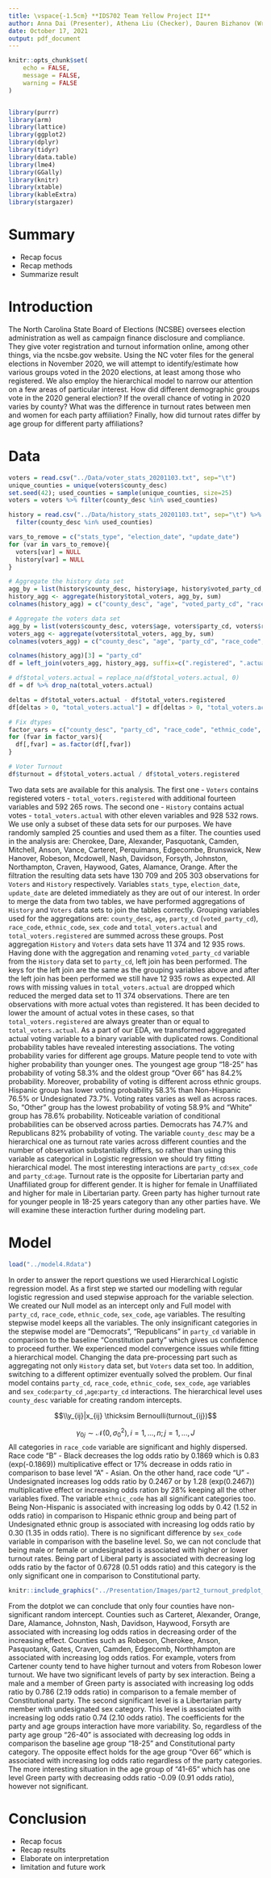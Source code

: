 ```yaml
---
title: \vspace{-1.5cm} **IDS702 Team Yellow Project II**
author: Anna Dai (Presenter), Athena Liu (Checker), Dauren Bizhanov (Writer), Himangshu Raj Bhantana (Coordinator), Moritz Wilksch (Programmer)
date: October 17, 2021
output: pdf_document
---
```


```r
knitr::opts_chunk$set(
	echo = FALSE,
	message = FALSE,
	warning = FALSE
)


library(purrr)
library(arm)
library(lattice)
library(ggplot2)
library(dplyr)
library(tidyr)
library(data.table)
library(lme4)
library(GGally)
library(knitr)
library(xtable)
library(kableExtra)
library(stargazer)
```

# Summary
* Recap focus
* Recap methods
* Summarize result

# Introduction
The North Carolina State Board of Elections (NCSBE) oversees election administration as well as campaign finance disclosure and compliance. They give voter registration and turnout information online, among other things, via the ncsbe.gov website.
Using the NC voter files for the general elections in November 2020, we will attempt to identify/estimate how various groups voted in the 2020 elections, at least among those who registered. We also employ the hierarchical model to narrow our attention on a few areas of particular interest. How did different demographic groups vote in the 2020 general election? If the overall chance of voting in 2020 varies by county? What was the difference in turnout rates between men and women for each party affiliation? Finally, how did turnout rates differ by age group for different party affiliations?

# Data

```r
voters = read.csv("../Data/voter_stats_20201103.txt", sep="\t")
unique_counties = unique(voters$county_desc)
set.seed(42); used_counties = sample(unique_counties, size=25)
voters = voters %>% filter(county_desc %in% used_counties)

history = read.csv("../Data/history_stats_20201103.txt", sep="\t") %>%
  filter(county_desc %in% used_counties)

vars_to_remove = c("stats_type", "election_date", "update_date")
for (var in vars_to_remove){
  voters[var] = NULL
  history[var] = NULL
}

# Aggregate the history data set 
agg_by = list(history$county_desc, history$age, history$voted_party_cd, history$race_code, history$ethnic_code, history$sex_code)
history_agg <- aggregate(history$total_voters, agg_by, sum)
colnames(history_agg) = c("county_desc", "age", "voted_party_cd", "race_code", "ethnic_code", "sex_code", "total_voters")

# Aggregate the voters data set
agg_by = list(voters$county_desc, voters$age, voters$party_cd, voters$race_code, voters$ethnic_code, voters$sex_code)
voters_agg <- aggregate(voters$total_voters, agg_by, sum)
colnames(voters_agg) = c("county_desc", "age", "party_cd", "race_code", "ethnic_code", "sex_code", "total_voters")

colnames(history_agg)[3] = "party_cd"
df = left_join(voters_agg, history_agg, suffix=c(".registered", ".actual"), by=c("county_desc", "age", "party_cd", "race_code", "ethnic_code", "sex_code"))

# df$total_voters.actual = replace_na(df$total_voters.actual, 0)
df = df %>% drop_na(total_voters.actual)

deltas = df$total_voters.actual - df$total_voters.registered
df[deltas > 0, "total_voters.actual"] = df[deltas > 0, "total_voters.actual"] - deltas[deltas > 0]

# Fix dtypes
factor_vars = c("county_desc", "party_cd", "race_code", "ethnic_code", "sex_code", "age")
for (fvar in factor_vars){
  df[,fvar] = as.factor(df[,fvar])
}

# Voter Turnout
df$turnout = df$total_voters.actual / df$total_voters.registered
```

Two data sets are available for this analysis. The first one - `Voters` contains registered voters - `total_voters.registered` with additional fourteen variables and 592 265 rows. The second one - `History` contains actual votes - `total_voters.actual` with other eleven variables and 928 532 rows. We use only a subset of these data sets for our purposes. We have randomly sampled 25 counties and used them as a filter. The counties used in the analysis are: Cherokee, Dare, Alexander, Pasquotank, Camden, Mitchell, Anson, Vance, Carteret, Perquimans, Edgecombe, Brunswick, New Hanover, Robeson, Mcdowell, Nash, Davidson, Forsyth, Johnston, Northampton, Craven, Haywood, Gates, Alamance, Orange. After the filtration the resulting data sets have 130 709 and 205 303 observations for `Voters` and `History` respectively. Variables `stats_type`, `election_date`, `update_date` are deleted immediately as they are out of our interest.
In order to merge the data from two tables, we have performed aggregations of `History` and `Voters` data sets to join the tables correctly. Grouping variables used for the aggregations are: `county_desc`, `age`, `party_cd` (`voted_party_cd`), `race_code`, `ethnic_code`, `sex_code` and `total_voters.actual` and `total_voters.registered` are summed across these groups. Post aggregation `History` and `Voters` data sets have 11 374 and 12 935 rows. Having done with the aggregation and renaming `voted_party_cd` variable from the `History` data set to `party_cd`, left join has been performed. The keys for the left join are the same as the grouping variables above and after the left join has been performed we still have 12 935 rows as expected. All rows with missing values in `total_voters.actual` are dropped which reduced the merged data set to 11 374 observations. There are ten observations with more actual votes than registered. It has been decided to lower the amount of actual votes in these cases, so that `total_voters.registered` are always greater than or equal to `total_voters.actual`.
As a part of our EDA, we transformed aggregated actual voting variable to a binary variable with duplicated rows. Conditional probability tables have revealed interesting associations. The voting probability varies for different age groups. Mature people tend to vote with higher probability than younger ones. The youngest age group "18-25" has probability of voting 58.3% and the oldest group "Over 66" has 84.2% probability. Moreover, probability of voting is different across ethnic groups. Hispanic group has lower voting probability 58.3% than Non-Hispanic 76.5% or Undesignated 73.7%. Voting rates varies as well as across races. So, "Other" group has the lowest probability of voting 58.9% and "White" group has 78.6% probability. Noticeable variation of conditional probabilities can be observed across parties. Democrats has 74.7% and Republicans 82% probability of voting. The variable `county_desc` may be a hierarchical one as turnout rate varies across different counties and the number of observation substantially differs, so rather than using this variable as categorical in Logistic regression we should try fitting hierarchical model. 
The most interesting interactions are `party_cd`:`sex_code` and `party_cd`:`age`. Turnout rate is the opposite for Libertarian party and Unaffiliated group for different gender. It is higher for female in Unaffiliated and higher for male in Libertarian party. Green party has higher turnout rate for younger people in 18-25 years category than any other parties have. We will examine these interaction further during modeling part.

# Model
```r
load("../model4.Rdata")


```

In order to answer the report questions we used Hierarchical Logistic regression model. As a first step we started our modelling with regular logistic regression and used stepwise approach for the variable selection. We created our Null model as an intercept only and Full model with `party_cd`, `race_code`, `ethnic_code`, `sex_code`, `age` variables. The resulting stepwise model keeps all the variables. The only insignificant categories in the stepwise model are "Democrats", "Republicans" in `party_cd` variable in comparison to the baseline "Constitution party" which gives us confidence to proceed further.
We experienced model convergence issues while fitting a hierarchical model. Changing the data pre-processing part such as aggregating not only `History` data set, but `Voters` data set too. In addition, switching to a different optimizer eventually solved the problem. 
Our final model contains `party_cd`, `race_code`, `ethnic_code`, `sex_code`, `age` variables and `sex_code`:`party_cd` ,`age`:`party_cd` interactions. The hierarchical level uses `county_desc` variable for creating random intercepts. 

$$\\y_{ij}|x_{ij} \thicksim Bernoulli(turnout_{ij})$$

\begin{equation*}
  \begin{aligned}
\log(\frac{turnout_i}{1-turnout_i}) = (\beta_{0} + \gamma_{0j}) + \beta_1\cdot{\rm party\_cd}_{ij} + \beta_2\cdot{\rm race\_code}_{ij}+\beta_3\cdot{\rm ethnic\_code}_{ij} \\
+ \beta_4\cdot{\rm sex\_code}_{ij} + \beta_4\cdot{\rm age}_{ij} + \beta5\cdot{\rm sex\_code:party\_cd}_{ij} + \beta6\cdot{\rm age:party\_cd}_{ij}
\end{aligned}
\end{equation*}

$$\gamma_{0j} \sim \mathcal{N}(0, \sigma_{0}^2), i=1, ..., n; j=1,...,J $$
All categories in `race_code` variable are significant and highly dispersed. Race code "B" - Black decreases the log odds ratio by 0.1869 which is 0.83 (exp(-0.1869)) multiplicative effect or 17% decrease in odds ratio in comparison to base level "A" - Asian. On the other hand, race code "U" - Undesignated increases log odds ratio by 0.2467 or by 1.28 (exp(0.2467)) multiplicative effect or increasing odds ration by 28% keeping all the other variables fixed. The variable `ethnic_code` has all significant categories too. Being Non-Hispanic is associated with increasing log odds by 0.42 (1.52 in odds ratio) in comparison to Hispanic ethnic group and being part of Undesignated ethnic group is associated with increasing log odds ratio by 0.30 (1.35 in odds ratio). There is no significant difference by `sex_code` variable in comparison with the baseline level. So, we can not conclude that being male or female or undesignated is associated with higher or lower turnout rates. Being part of Liberal party is associated with decreasing log odds ratio by the factor of 0.6728 (0.51 odds ratio) and this category is the only significant one in comparison to Constitutional party.


```r

knitr::include_graphics("../Presentation/Images/part2_turnout_predplot_2in1.png")
``` 

From the dotplot we can conclude that only four counties have non-significant random intercept. Counties such as Carteret, Alexander, Orange, Dare, Alamance, Johnston, Nash, Davidson, Haywood, Forsyth are associated with increasing log odds ratios in decreasing order of the increasing effect. Counties such as Robeson, Cherokee, Anson, Pasquotank, Gates, Craven, Camden, Edgecomb, Northhampton are associated with increasing log odds ratios. For example, voters from Cartener county tend to have higher turnout and voters from Robeson lower turnout.
We have two significant levels of party by sex interaction. Being a male and a member of Green party is associated with increasing log odds ratio by 0.786 (2.19 odds ratio) in comparison to a female member of Constitutional party. The second significant level is a Libertarian party member with undesignated sex category. This level is associated with increasing log odds ratio 0.74 (2.10 odds ratio).
The coefficients for the party and age groups interaction have more variability. So, regardless of the party age group "26-40" is associated with decreasing log odds in comparison the baseline age group "18-25" and Constitutional party category. The opposite effect holds for the age group "Over 66" which is associated with increasing log odds ratio regardless of the party categories. The more interesting situation in the age group of "41-65" which has one level Green party with decreasing odds ratio -0.09 (0.91 odds ratio), however not significant.


# Conclusion

* Recap focus
* Recap results
* Elaborate on interpretation
* limitation and future work
